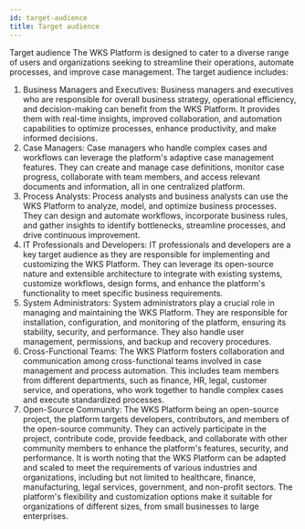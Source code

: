 ```yaml
---
id: target-audience
title: Target audience
---
```


Target audience
The WKS Platform is designed to cater to a diverse range of users and organizations seeking to streamline their operations, automate processes, and improve case management. The target audience includes:
1.	Business Managers and Executives: Business managers and executives who are responsible for overall business strategy, operational efficiency, and decision-making can benefit from the WKS Platform. It provides them with real-time insights, improved collaboration, and automation capabilities to optimize processes, enhance productivity, and make informed decisions.
2.	Case Managers: Case managers who handle complex cases and workflows can leverage the platform's adaptive case management features. They can create and manage case definitions, monitor case progress, collaborate with team members, and access relevant documents and information, all in one centralized platform.
3.	Process Analysts: Process analysts and business analysts can use the WKS Platform to analyze, model, and optimize business processes. They can design and automate workflows, incorporate business rules, and gather insights to identify bottlenecks, streamline processes, and drive continuous improvement.
4.	IT Professionals and Developers: IT professionals and developers are a key target audience as they are responsible for implementing and customizing the WKS Platform. They can leverage its open-source nature and extensible architecture to integrate with existing systems, customize workflows, design forms, and enhance the platform's functionality to meet specific business requirements.
5.	System Administrators: System administrators play a crucial role in managing and maintaining the WKS Platform. They are responsible for installation, configuration, and monitoring of the platform, ensuring its stability, security, and performance. They also handle user management, permissions, and backup and recovery procedures.
6.	Cross-Functional Teams: The WKS Platform fosters collaboration and communication among cross-functional teams involved in case management and process automation. This includes team members from different departments, such as finance, HR, legal, customer service, and operations, who work together to handle complex cases and execute standardized processes.
7.	Open-Source Community: The WKS Platform being an open-source project, the platform targets developers, contributors, and members of the open-source community. They can actively participate in the project, contribute code, provide feedback, and collaborate with other community members to enhance the platform's features, security, and performance.
It is worth noting that the WKS Platform can be adapted and scaled to meet the requirements of various industries and organizations, including but not limited to healthcare, finance, manufacturing, legal services, government, and non-profit sectors. The platform's flexibility and customization options make it suitable for organizations of different sizes, from small businesses to large enterprises.
